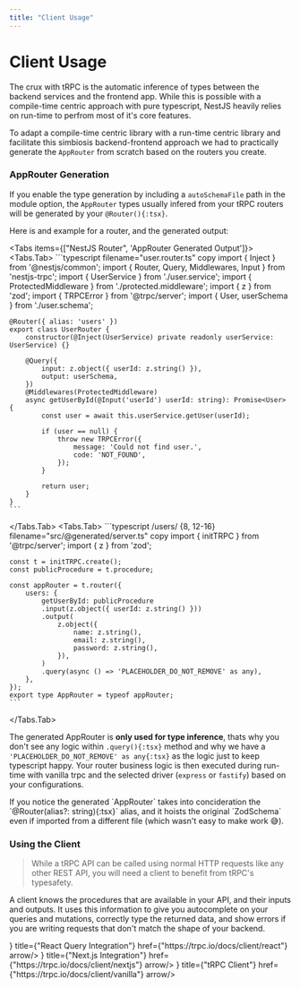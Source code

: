 ```yaml
---
title: "Client Usage"
---
```



# Client Usage

The crux with tRPC is the automatic inference of types between the backend services and the frontend app. 
While this is possible with a compile-time centric approach with pure typescript, NestJS heavily relies on run-time to perfrom most of it's core features.

To adapt a compile-time centric library with a run-time centric library and facilitate this simbiosis backend-frontend approach we had to practically generate the `AppRouter` from scratch based on the routers you create.

### AppRouter Generation

If you enable the type generation by including a `autoSchemaFile` path in the module option, 
the `AppRouter` types usually infered from your tRPC routers will be generated by your `@Router(){:tsx}`. 

Here is and example for a router, and the generated output:

<Tabs items={["NestJS Router", 'AppRouter Generated Output']}>
  <Tabs.Tab>
    ```typescript filename="user.router.ts" copy
    import { Inject } from '@nestjs/common';
    import { Router, Query, Middlewares, Input } from 'nestjs-trpc';
    import { UserService } from './user.service';
    import { ProtectedMiddleware } from './protected.middleware';
    import { z } from 'zod';
    import { TRPCError } from '@trpc/server';
    import { User, userSchema } from './user.schema';

    @Router({ alias: 'users' })
    export class UserRouter {
        constructor(@Inject(UserService) private readonly userService: UserService) {}

        @Query({
            input: z.object({ userId: z.string() }),
            output: userSchema,
        })
        @Middlewares(ProtectedMiddleware)
        async getUserById(@Input('userId') userId: string): Promise<User> {
            const user = await this.userService.getUser(userId);

            if (user == null) {
                throw new TRPCError({
                    message: 'Could not find user.',
                    code: 'NOT_FOUND',
                });
            }

            return user;
        }
    }
    ```
  </Tabs.Tab>
  <Tabs.Tab>
    ```typescript /users/ {8, 12-16} filename="src/@generated/server.ts" copy
    import { initTRPC } from '@trpc/server';
    import { z } from 'zod';

    const t = initTRPC.create();
    const publicProcedure = t.procedure;

    const appRouter = t.router({
        users: {
            getUserById: publicProcedure
            .input(z.object({ userId: z.string() }))
            .output(
                z.object({
                    name: z.string(),
                    email: z.string(),
                    password: z.string(),
                }),
            )
            .query(async () => 'PLACEHOLDER_DO_NOT_REMOVE' as any),
        },
    });
    export type AppRouter = typeof appRouter;
    ```
  </Tabs.Tab>
</Tabs>

The generated AppRouter is **only used for type inference**, thats why you don't see any logic within `.query(){:tsx}` method and why we have a `'PLACEHOLDER_DO_NOT_REMOVE' as any{:tsx}` as the logic just to keep typescript happy. 
Your router business logic is then executed during run-time with vanilla trpc and the selected driver (`express` or `fastify`) based on your configurations.

<Callout>
    If you notice the generated `AppRouter` takes into concideration the `@Router(alias?: string){:tsx}` alias, and it hoists the original `ZodSchema` even if imported from a different file (which wasn't easy to make work 😅).
</Callout>

### Using the Client

>While a tRPC API can be called using normal HTTP requests like any other REST API, you will need a client to benefit from tRPC's typesafety.

A client knows the procedures that are available in your API, and their inputs and outputs. It uses this information to give you autocomplete on your queries and mutations, correctly type the returned data, and show errors if you are writing requests that don't match the shape of your backend.

<Cards>
    <Card icon={<TrpcIcon width={50} height={50}/>} title={"React Query Integration"} href={"https://trpc.io/docs/client/react"} arrow/>
    <Card icon={<TrpcIcon width={50} height={50}/>} title={"Next.js Integration"} href={"https://trpc.io/docs/client/nextjs"} arrow/>
    <Card icon={<TrpcIcon width={50} height={50}/>} title={"tRPC Client"} href={"https://trpc.io/docs/client/vanilla"} arrow/>
</Cards>
